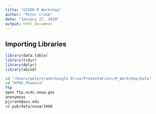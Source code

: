 ```yaml
---
title: "GISER R Workshop"
author: "Peter Crank"
date: "January 27, 2018"
output: html_document
---
```


## Importing Libraries
```r
library(data.table)
library(tidyr)
library(dplyr)
library(abind)
```

```bash
cd "/Users/petercrank/Google Drive/Presentations/R_Workshop/Data"
cd "KPHX_Phoenix"
ftp
open ftp.ncdc.noaa.gov
anonymous
pjcrank@asu.edu
cd pub/data/noaa/1980

```